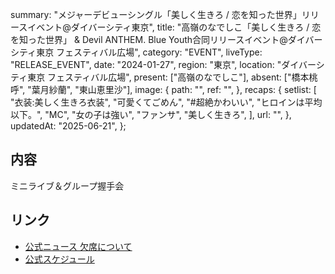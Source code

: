   summary:
    "メジャーデビューシングル「美しく生きろ / 恋を知った世界」リリースイベント@ダイバーシティ東京",
  title:
    "高嶺のなでしこ「美しく生きろ / 恋を知った世界」 & Devil ANTHEM. Blue Youth合同リリースイベント@ダイバーシティ東京 フェスティバル広場",
  category: "EVENT",
  liveType: "RELEASE_EVENT",
  date: "2024-01-27",
  region: "東京",
  location: "ダイバーシティ東京 フェスティバル広場",
  present: ["高嶺のなでしこ"],
  absent: ["橋本桃呼", "葉月紗蘭", "東山恵里沙"],
  image: {
    path: "",
    ref: "",
  },
  recaps: {
    setlist: [
      "衣装:美しく生きろ衣装",
      "可愛くてごめん",
      "#超絶かわいい",
      "ヒロインは平均以下。",
      "MC",
      "女の子は強い",
      "ファンサ",
      "美しく生きろ",
    ],
    url: "",
  },
  updatedAt: "2025-06-21",
};

## 内容

ミニライブ＆グループ握手会

## リンク

- [公式ニュース 欠席について](https://takanenonadeshiko.jp/?p=1715)
- [公式スケジュール](https://takanenonadeshiko.jp/?p=1724)
